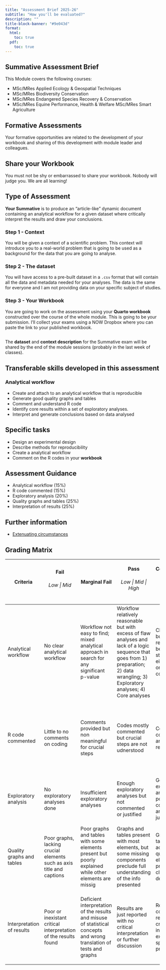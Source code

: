 ```yaml
---
title: "Assessment Brief 2025-26"
subtitle: "How you'll be evaluated?"
description: ""
title-block-banner: "#9e043d"
format:
  html:
    toc: true
  pdf:
    toc: true
---
```


## Summative Assessment Brief

This Module covers the following courses:

-   MSc/MRes Applied Ecology & Geospatial Techniques
-   MSc/MRes Biodiversity Conservation
-   MSc/MRes Endangered Species Recovery & Conservation
-   MSc/MRes Equine Performance, Health & Welfare MSc/MRes Smart Agriculture

## Formative Assessments

Your formative opportunities are related to the development of your workbook and sharing of this development with module leader and colleagues.

::: callout-note
## Share your Workbook

You must not be shy or embarrassed to share your workbook. Nobody will judge you. We are all learning!
:::

## Type of Assessment

**Your Summative** is to produce an "article-like" dynamic document containing an analytical workflow for a given dataset where critically interpret the results and draw your conclusions.

### Step 1 - Context

You will be given a context of a scientific problem. This context will introduce you to a real-world problem that is going to be used as a background for the data that you are going to analyse.

### Step 2 - The dataset

You will have access to a pre-built dataset in a `.csv` format that will contain all the data and metadata needed for your analyses. The data is the same for everyone and I am not providing data on your specific subject of studies.

### Step 3 - Your Workbook

You are going to work on the assessment using your **Quarto workbook** constructed over the course of the whole module. This is going to be your submission. I'll collect your exams using a NOW Dropbox where you can paste the link to your published workbook.

::: callout-note
## 

The **dataset** and **context description** for the Summative exam will be shared by the end of the module sessions (probably in the last week of classes).
:::

## Transferable skills developed in this assessment

### Analytical workflow

-   Create and attach to an analytical workflow that is reproducible
-   Generate good quality graphs and tables
-   Comment and understand R code
-   Identify core results within a set of exploratory analyses.
-   Interpret and generate conclusions based on data analysed

## Specific tasks

-   Design an experimental design
-   Describe methods for reproducibility
-   Create a analytical workflow
-   Comment on the R codes in your **workbook**

## Assessment Guidance

-   Analytical workflow (15%)
-   R code commented (15%)
-   Exploratory analysis (20%)
-   Quality graphs and tables (25%)
-   Interpretation of results (25%)

## Further information

-   [Extenuating circumstances](https://www.ntu.ac.uk/studenthub/my-course/student-handbook/consideration-personal-circumstances)

## Grading Matrix

+---------------------------+-----------------------------------------------------------------------+----------------------------------------------------------------------------------------------------------------------+------------------------------------------------------------------------------------------------------------------------------------------------------------------------------------------+--------------------------------------------------------------------------------------------------+-------------------------------------------------------------------------------------------------------------------------------------------+--------------------------------------------------------------------------------------------------------------------------------------+
| Criteria                  | Fail                                                                  | Marginal Fail                                                                                                        | Pass                                                                                                                                                                                     | Commendation                                                                                     | Distinction                                                                                                                               | Distinction                                                                                                                          |
|                           |                                                                       |                                                                                                                      |                                                                                                                                                                                          |                                                                                                  |                                                                                                                                           |                                                                                                                                      |
|                           | ###### Low \| Mid                                                     |                                                                                                                      | ###### Low \| Mid \| High                                                                                                                                                                | ###### Low \| Mid \| High                                                                        | ###### Low \| Mid \|High                                                                                                                  | ###### Exceptional                                                                                                                   |
+===========================+=======================================================================+======================================================================================================================+==========================================================================================================================================================================================+==================================================================================================+===========================================================================================================================================+======================================================================================================================================+
| Analytical workflow       | No clear analytical workflow                                          | Workflow not easy to find; mixed analytical approach in search for any significant p-value                           | Workflow relatively reasonable but with excess of flaw analyses and lack of a logic sequence that goes from 1) preparation; 2) data wrangling; 3) Exploratory analyses; 4) Core analyses | Clear workflow but hard to reproduce because crucial steps were either omitted or non commented. | Very good workflow with clear guidance for reproducibility                                                                                | High quality workflow, fully reproducible and extensively commented                                                                  |
+---------------------------+-----------------------------------------------------------------------+----------------------------------------------------------------------------------------------------------------------+------------------------------------------------------------------------------------------------------------------------------------------------------------------------------------------+--------------------------------------------------------------------------------------------------+-------------------------------------------------------------------------------------------------------------------------------------------+--------------------------------------------------------------------------------------------------------------------------------------+
| R code commented          | Little to no comments on coding                                       | Comments provided but non meaningful for crucial steps                                                               | Codes mostly commented but crucial steps are not udnerstood                                                                                                                              | Codes mostly commented and helping reproducibility.                                              | Codes fully commented but not excessively, avoiding visual pollution                                                                      | Codes fully commented and not affecting visual inspection of the script and allows full reproducibility and explanation in key steps |
+---------------------------+-----------------------------------------------------------------------+----------------------------------------------------------------------------------------------------------------------+------------------------------------------------------------------------------------------------------------------------------------------------------------------------------------------+--------------------------------------------------------------------------------------------------+-------------------------------------------------------------------------------------------------------------------------------------------+--------------------------------------------------------------------------------------------------------------------------------------+
| Exploratory analysis      | No exploratory analyses done                                          | Insufficient exploratory analyses                                                                                    | Enough exploratory analyses but not commented or justified                                                                                                                               | Good exploratory analyses but poorly commented and little justified                              | Very good exploratory analyses, commented and justified                                                                                   | World-class and fully justified exploratory approach to data                                                                         |
+---------------------------+-----------------------------------------------------------------------+----------------------------------------------------------------------------------------------------------------------+------------------------------------------------------------------------------------------------------------------------------------------------------------------------------------------+--------------------------------------------------------------------------------------------------+-------------------------------------------------------------------------------------------------------------------------------------------+--------------------------------------------------------------------------------------------------------------------------------------+
| Quality graphs and tables | Poor graphs, lacking crucial elements such as axis title and captions | Poor graphs and tables with some elements present but poorly explained while other elements are missig               | Graphs and tables present with most elements, but some missing components preclude full understanding of the info presented                                                              | Graphs and tables of acceptable quality with all elements present but not clearly descripted     | Good quality graphs and tables that could be accepted for publication in any serious scientific journal                                   | Outstading graphs and tables with graphical abstracts and schematic figures. All elements present and fully explained.               |
+---------------------------+-----------------------------------------------------------------------+----------------------------------------------------------------------------------------------------------------------+------------------------------------------------------------------------------------------------------------------------------------------------------------------------------------------+--------------------------------------------------------------------------------------------------+-------------------------------------------------------------------------------------------------------------------------------------------+--------------------------------------------------------------------------------------------------------------------------------------+
| Interpretation of results | Poor or inexistant critical interpretation of the results found       | Deficient interpretation of the results and misuse of statistical concepts and wrong translation of tests and graphs | Results are just reported with no critical interpretation or further discussion                                                                                                          | Results correctly reported and critically interpreted but excessive speculation is present       | Results are fully reported in a correct manner with string attachment to the proposed workflow and are discussed without much speculation | Excellent interpretation, creative and fully connected with scientific hypotheses                                                    |
+---------------------------+-----------------------------------------------------------------------+----------------------------------------------------------------------------------------------------------------------+------------------------------------------------------------------------------------------------------------------------------------------------------------------------------------------+--------------------------------------------------------------------------------------------------+-------------------------------------------------------------------------------------------------------------------------------------------+--------------------------------------------------------------------------------------------------------------------------------------+
|                           |                                                                       |                                                                                                                      |                                                                                                                                                                                          |                                                                                                  |                                                                                                                                           |                                                                                                                                      |
+---------------------------+-----------------------------------------------------------------------+----------------------------------------------------------------------------------------------------------------------+------------------------------------------------------------------------------------------------------------------------------------------------------------------------------------------+--------------------------------------------------------------------------------------------------+-------------------------------------------------------------------------------------------------------------------------------------------+--------------------------------------------------------------------------------------------------------------------------------------+
